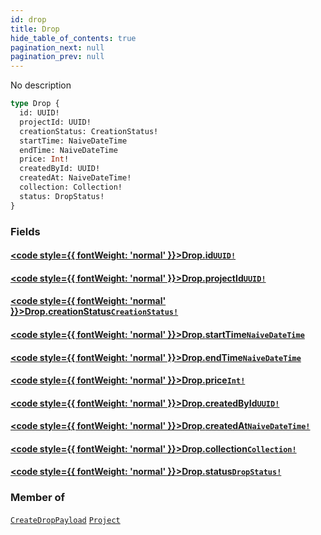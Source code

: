 ```yaml
---
id: drop
title: Drop
hide_table_of_contents: true
pagination_next: null
pagination_prev: null
---
```








No description

```graphql
type Drop {
  id: UUID!
  projectId: UUID!
  creationStatus: CreationStatus!
  startTime: NaiveDateTime
  endTime: NaiveDateTime
  price: Int!
  createdById: UUID!
  createdAt: NaiveDateTime!
  collection: Collection!
  status: DropStatus!
}
```


### Fields

#### [<code style={{ fontWeight: 'normal' }}>Drop.<b>id</b></code>](#)<Bullet />[`UUID!`](/api/scalars/uuid) <Badge class="secondary" text="non-null"/> <Badge class="secondary" text="scalar"/>
> 
> 

#### [<code style={{ fontWeight: 'normal' }}>Drop.<b>projectId</b></code>](#)<Bullet />[`UUID!`](/api/scalars/uuid) <Badge class="secondary" text="non-null"/> <Badge class="secondary" text="scalar"/>
> 
> 

#### [<code style={{ fontWeight: 'normal' }}>Drop.<b>creationStatus</b></code>](#)<Bullet />[`CreationStatus!`](/api/enums/creation-status) <Badge class="secondary" text="non-null"/> <Badge class="secondary" text="enum"/>
> 
> 

#### [<code style={{ fontWeight: 'normal' }}>Drop.<b>startTime</b></code>](#)<Bullet />[`NaiveDateTime`](/api/scalars/naive-date-time) <Badge class="secondary" text="scalar"/>
> 
> 

#### [<code style={{ fontWeight: 'normal' }}>Drop.<b>endTime</b></code>](#)<Bullet />[`NaiveDateTime`](/api/scalars/naive-date-time) <Badge class="secondary" text="scalar"/>
> 
> 

#### [<code style={{ fontWeight: 'normal' }}>Drop.<b>price</b></code>](#)<Bullet />[`Int!`](/api/scalars/int) <Badge class="secondary" text="non-null"/> <Badge class="secondary" text="scalar"/>
> 
> 

#### [<code style={{ fontWeight: 'normal' }}>Drop.<b>createdById</b></code>](#)<Bullet />[`UUID!`](/api/scalars/uuid) <Badge class="secondary" text="non-null"/> <Badge class="secondary" text="scalar"/>
> 
> 

#### [<code style={{ fontWeight: 'normal' }}>Drop.<b>createdAt</b></code>](#)<Bullet />[`NaiveDateTime!`](/api/scalars/naive-date-time) <Badge class="secondary" text="non-null"/> <Badge class="secondary" text="scalar"/>
> 
> 

#### [<code style={{ fontWeight: 'normal' }}>Drop.<b>collection</b></code>](#)<Bullet />[`Collection!`](/api/objects/collection) <Badge class="secondary" text="non-null"/> <Badge class="secondary" text="object"/>
> 
> 

#### [<code style={{ fontWeight: 'normal' }}>Drop.<b>status</b></code>](#)<Bullet />[`DropStatus!`](/api/enums/drop-status) <Badge class="secondary" text="non-null"/> <Badge class="secondary" text="enum"/>
> 
> 



### Member of

[`CreateDropPayload`](/api/objects/create-drop-payload)  <Badge class="secondary" text="object"/><Bullet />[`Project`](/api/objects/project)  <Badge class="secondary" text="object"/>



